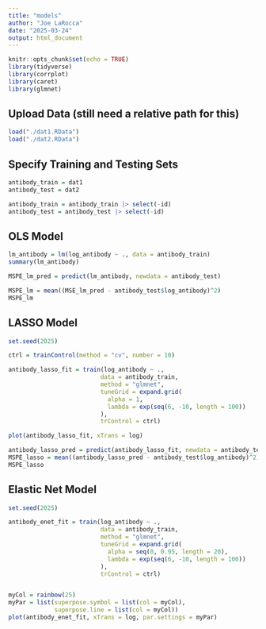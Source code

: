 ```yaml
---
title: "models"
author: "Joe LaRocca"
date: "2025-03-24"
output: html_document
---
```


```r
knitr::opts_chunk$set(echo = TRUE)
library(tidyverse)
library(corrplot)
library(caret)
library(glmnet)
```

## Upload Data (still need a relative path for this)

```r

load("./dat1.RData")
load("./dat2.RData")

```

## Specify Training and Testing Sets

```r

antibody_train = dat1
antibody_test = dat2

antibody_train = antibody_train |> select(-id)
antibody_test = antibody_test |> select(-id)

```

## OLS Model

```r

lm_antibody = lm(log_antibody ~ ., data = antibody_train)
summary(lm_antibody)

MSPE_lm_pred = predict(lm_antibody, newdata = antibody_test)

MSPE_lm = mean((MSE_lm_pred - antibody_test$log_antibody)^2)
MSPE_lm

```

## LASSO Model

```r

set.seed(2025)

ctrl = trainControl(method = "cv", number = 10)

antibody_lasso_fit = train(log_antibody ~ ., 
                          data = antibody_train,
                          method = "glmnet",
                          tuneGrid = expand.grid(
                            alpha = 1, 
                            lambda = exp(seq(6, -10, length = 100))
                          ),
                          trControl = ctrl)

plot(antibody_lasso_fit, xTrans = log)

antibody_lasso_pred = predict(antibody_lasso_fit, newdata = antibody_test |> select(-log_antibody))
MSPE_lasso = mean((antibody_lasso_pred - antibody_test$log_antibody)^2)
MSPE_lasso

```

## Elastic Net Model

```r

set.seed(2025)

antibody_enet_fit = train(log_antibody ~ ., 
                          data = antibody_train,
                          method = "glmnet",
                          tuneGrid = expand.grid(
                            alpha = seq(0, 0.95, length = 20), 
                            lambda = exp(seq(6, -10, length = 100))
                          ),
                          trControl = ctrl)


myCol = rainbow(25)
myPar = list(superpose.symbol = list(col = myCol),
             superpose.line = list(col = myCol))
plot(antibody_enet_fit, xTrans = log, par.settings = myPar)

```




